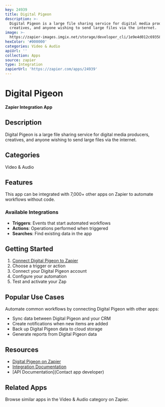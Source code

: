 ```yaml
---
key: 24939
title: Digital Pigeon
description: >-
  Digital Pigeon is a large file sharing service for digital media producers,
  creatives, and anyone wishing to send large files via the internet.
image: >-
  https://zapier-images.imgix.net/storage/developer_cli/1e9e4d012c693589691beff26485ae0b_4.png?auto=format%2Ccompress&ixlib=python-3.0.0&q=50
hexColor: '#000000'
categories: Video & Audio
apiUrl: ''
collection: Apps
source: zapier
type: Integration
zapierUrl: 'https://zapier.com/apps/24939'
---
```

# Digital Pigeon

**Zapier Integration App**

## Description

Digital Pigeon is a large file sharing service for digital media producers, creatives, and anyone wishing to send large files via the internet.

## Categories

Video & Audio

## Features

This app can be integrated with 7,000+ other apps on Zapier to automate workflows without code.

### Available Integrations

- **Triggers**: Events that start automated workflows
- **Actions**: Operations performed when triggered
- **Searches**: Find existing data in the app

## Getting Started

1. [Connect Digital Pigeon to Zapier](https://zapier.com/apps/24939)
2. Choose a trigger or action
3. Connect your Digital Pigeon account
4. Configure your automation
5. Test and activate your Zap

## Popular Use Cases

Automate common workflows by connecting Digital Pigeon with other apps:

- Sync data between Digital Pigeon and your CRM
- Create notifications when new items are added
- Back up Digital Pigeon data to cloud storage
- Generate reports from Digital Pigeon data

## Resources

- [Digital Pigeon on Zapier](https://zapier.com/apps/24939)
- [Integration Documentation](https://zapier.com/apps/24939/integrations)
- [API Documentation](Contact app developer)

## Related Apps

Browse similar apps in the Video & Audio category on Zapier.

